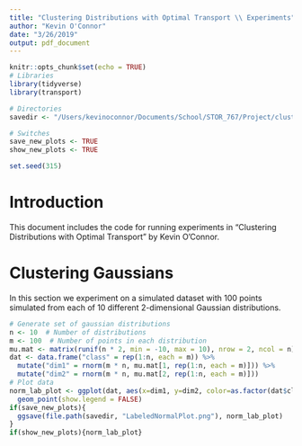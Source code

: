 ```yaml
---
title: "Clustering Distributions with Optimal Transport \\ Experiments"
author: "Kevin O'Connor"
date: "3/26/2019"
output: pdf_document
---
```


```r
knitr::opts_chunk$set(echo = TRUE)
# Libraries
library(tidyverse)
library(transport)

# Directories
savedir <- "/Users/kevinoconnor/Documents/School/STOR_767/Project/clustering-with-ot"

# Switches
save_new_plots <- TRUE
show_new_plots <- TRUE

set.seed(315)
```

# Introduction

This document includes the code for running experiments in "Clustering Distributions with Optimal Transport" by Kevin O'Connor.

# Clustering Gaussians

In this section we experiment on a simulated dataset with 100 points simulated from each of 10 different 2-dimensional Gaussian distributions.

```r
# Generate set of gaussian distributions
n <- 10  # Number of distributions
m <- 100  # Number of points in each distribution
mu.mat <- matrix(runif(n * 2, min = -10, max = 10), nrow = 2, ncol = n)
dat <- data.frame("class" = rep(1:n, each = m)) %>%
  mutate("dim1" = rnorm(m * n, mu.mat[1, rep(1:n, each = m)])) %>%
  mutate("dim2" = rnorm(m * n, mu.mat[2, rep(1:n, each = m)]))
# Plot data
norm_lab_plot <- ggplot(dat, aes(x=dim1, y=dim2, color=as.factor(dat$class))) + 
  geom_point(show.legend = FALSE)
if(save_new_plots){
  ggsave(file.path(savedir, "LabeledNormalPlot.png"), norm_lab_plot)
}
if(show_new_plots){norm_lab_plot}
```



